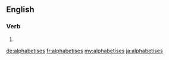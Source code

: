 ==English==

===Verb===
{{head|en}}

# {{en-third-person singular of|alphabetise}}

[[de:alphabetises]]
[[fr:alphabetises]]
[[my:alphabetises]]
[[ja:alphabetises]]